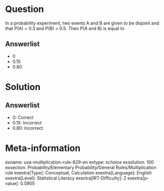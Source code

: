 Question
========

In a probability experiment, two events A and B are given to be disjoint and that P(A) = 0.3 and P(B) = 0.5. Then P(A and B) is equal to

Answerlist
----------

* 0
* 0.15
* 0.80

Solution
========

Answerlist
----------

* 0: Correct
* 0.15: Incorrect
* 0.80: Incorrect

Meta-information
================
exname: uva-multiplication-rule-829-en
extype: schoice
exsolution: 100
exsection: Probability/Elementary Probability/General Rules/Multiplication rule
exextra[Type]: Conceptual, Calculation
exextra[Language]: English
exextra[Level]: Statistical Literacy
exextra[IRT-Difficulty]: 2
exextra[p-value]: 0.5905
